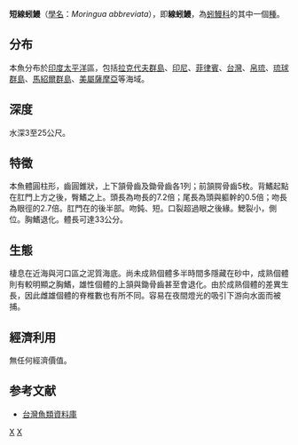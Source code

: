 {{Speciesbox
| genus = Moringua
| species = abbreviata
| authority = [[Bleeker|Bleeker]], 1863
}}

'''短線蚓鰻'''（[[學名|學名]]：''Moringua abbreviata''），即'''線蚓鰻'''，為[[蚓鰻科|蚓鰻科]]的其中一個[[種|種]]。

==分布==
本魚分布於[[印度|印度]][[太平洋|太平洋]]區，包括[[拉克代夫群島|拉克代夫群島]]、[[印尼|印尼]]、[[菲律賓|菲律賓]]、[[台灣|台灣]]、[[帛琉|帛琉]]、[[琉球群島|琉球群島]]、[[馬紹爾群島|馬紹爾群島]]、[[美屬薩摩亞|美屬薩摩亞]]等海域。

==深度==
水深3至25公尺。

==特徵==
本魚體圓柱形，齒圓錐狀，上下頷骨齒及鋤骨齒各1列；前頷腭骨齒5枚。背鰭起點在肛門上方之後，臀鰭之上。頭長為吻長的7.2倍；尾長為頭與軀幹的0.5倍；吻長為眼徑的2.7倍。肛門在的後半部。吻鈍、短。口裂超過眼之後緣。鰓裂小，側位。胸鰭退化。體長可達33公分。

==生態==
棲息在近海與河口區之泥質海底。尚未成熟個體多半時間多隱藏在砂中，成熟個體則有較明顯之胸鰭，雄性個體的上頷與鋤骨齒甚至會退化。由於成熟個體的差異生長，因此雌雄個體的脊椎數也有所不同。容易在夜間燈光的吸引下游向水面而被捕。

==經濟利用==
無任何經濟價值。

==参考文献==
*[http://fishdb.sinica.edu.tw/ 台灣魚類資料庫] {{Wayback|url=http://fishdb.sinica.edu.tw/ |date=20160304193340 }}
{{Taxonbar}}

[[Category:蚓鰻屬|X]]
[[Category:1863年描述的鱼类|X]]